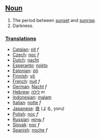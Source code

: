 ==[[Noun]]==

#The period between [[sunset]] and [[sunrise]].
#Darkness.

===[[Translation]]s===
*[[Catalan]]: [[nit]] ''f''
*[[Czech]]: [[noc]] ''f''
*[[Dutch]]: [[nacht]]
*[[Esperanto]]: [[nokto]]
*[[Estonian]]: [[öö]]
*[[Finnish]]: [[yö]]
*[[French]]: [[nuit]] ''f''
*[[German]]: [[Nacht]] ''f''
*[[Hebrew]]: [[לילה]] ''m''
*[[Indonesian]]: [[malam]]
*[[Italian]]: [[notte]] ''f''
*[[Japanese]]: [[夜]] (よる, yoru)
*[[Polish]]: [[noc]] ''f''
*[[Russian]]: [[ночь]] ''f''
*[[Slovak]]: [[noc]] ''f''
*[[Spanish]]: [[noche]] ''f''